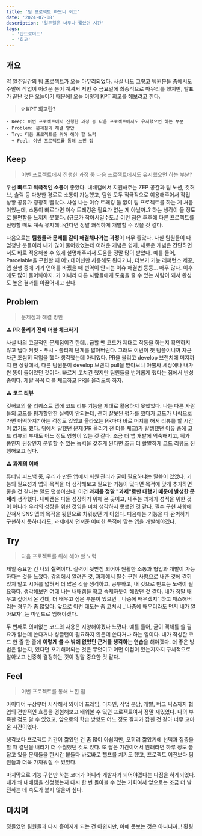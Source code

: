 ```yaml
---
title: '팀 프로젝트 하모니 회고'
date: '2024-07-08'
description: '일주일은 너무나 짧았던 시간'
tags:
  - '안드로이드'
  - '회고'
---
```


## 개요

약 일주일간의 팀 프로젝트가 오늘 마무리되었다. 사실 나도 그렇고 팀원분들 중에서도 주말에 작업이 어려운 분이 계셔서 저번 주 금요일에 최종적으로 마무리를 했지만, 발표가 끝난 것은 오늘이기 때문에! 오늘 이렇게 KPT 회고를 해보려고 한다.

> **💡 KPT 회고란?**
```
- Keep: 이번 프로젝트에서 진행한 과정 중 다음 프로젝트에서도 유지했으면 하는 부분
- Problem: 문제점과 해결 방안
- Try: 다음 프로젝트를 위해 해야 할 노력
  + Feel: 이번 프로젝트를 통해 느낀 점
```

## Keep

> 이번 프로젝트에서 진행한 과정 중 다음 프로젝트에서도 유지했으면 하는 부분?

우선 **빠르고 적극적인 소통**이 좋았다. 내배캠에서 지원해주는 ZEP 공간과 팀 노션, 깃허브, 슬랙 등 다양한 경로로 소통이 가능했고, 팀원 모두 적극적으로 이용해주어서 작업 상황 공유가 굉장히 빨랐다. 사실 나는 이슈 트래킹 툴 없이 팀 프로젝트를 하는 게 처음이었는데, 소통이 빠르다면 이슈 트래킹은 필요가 없는 게 아닐까..? 하는 생각이 들 정도로 불편함을 느끼지 못했다. (규모가 작아서일수도..) 이런 점은 추후에 다른 프로젝트를 진행할 때도 계속 유지해나간다면 정말 쾌적하게 개발할 수 있을 것 같다.

다음으로는 **팀원들과 문제를 같이 해결해나가는 과정**이 너무 좋았다. 사실 팀원들이 다 엄청난 분들이라 내가 많이 물어봤었는데 어려운 개념은 쉽게, 새로운 개념은 간단하면서도 바로 적용해볼 수 있게 설명해주셔서 도움을 정말 많이 받았다. 예를 들어, Parcelable을 구현할 때 어노테이션만 사용해도 된다거나, 더보기 기능 레퍼런스 제공, 앱 실행 중에 기기 언어를 바꿨을 때 번역이 안되는 이슈 해결법 등등... 매우 많다. 이후에도 많이 물어봐야지..가 아니라 다른 사람들에게 도움을 줄 수 있는 사람이 돼서 완성도 높은 결과를 이끌어내고 싶다.

## Problem

> 문제점과 해결 방안

**⚠️ PR 올리기 전에 더블 체크하기**

사실 나의 고질적인 문제점이긴 한데.. 급할 땐 코드가 제대로 작동을 하는지 확인하지 않고 냅다 커밋 - 푸시 - 풀리퀘 단계를 밟아버린다. 그래도 이번이 첫 팀플이니까 차근차근 조심히 작업을 했다 생각했는데 아니었다. PR을 올리고 develop 브랜치에 머지까지 한 상황에서, 다른 팀원분이 develop 브랜치 pull을 받아보니 아뿔싸 세상에나 내가 싼 똥이 들어있던 것이다. 빠르게 고치긴 했지만 팀원들을 번거롭게 했다는 점에서 반성 중이다. 제발 꼭꼭 더블 체크하고 PR을 올리도록 하자.

**⚠️ 코드 리뷰**

깃허브의 풀 리퀘스트 탭에 코드 리뷰 기능을 제대로 활용하지 못했었다. 나는 다른 사람들의 코드를 평가할만한 실력이 안되는데, 괜히 잘못된 평가를 했다가 코드가 나락으로 가면 어떡하지? 하는 걱정도 있었고 올라오는 PR마다 바로 머지를 해서 리뷰를 할 시간이 없기도 했다. 위에서 말했던 문제(PR 올리기 전 더블 체크)가 발생했던 이유 중에 코드 리뷰의 부재도 어느 정도 영향이 있는 것 같다. 조금 더 앱 개발에 익숙해지고, 뭐가 똥인지 된장인지 분별할 수 있는 능력을 갖추게 된다면 조금 더 활발하게 코드 리뷰도 진행해보고 싶다.

**⚠️ 과제의 이해**

튜터님 피드백 중, 우리가 만든 앱에서 회원 관리가 굳이 필요하냐는 말씀이 있었다. 기능의 필요성과 앱의 목적을 더 생각해보고 필요한 기능이 있다면 목적에 맞게 추가하면 좋을 것 같다는 말도 덧붙이셨다. 
이건 **과제를 정말 "과제"로만 대했기 때문에 발생한 문제**라 생각했다. 내배캠은 다들 성장하기 위해 온 곳이고, 내주는 과제가 성적을 위한 것이 아니라 우리의 성장을 위한 것임을 미처 생각하지 못했던 것 같다. 필수 구현 사항에 갇혀서 SNS 앱의 목적을 뒷편으로 치워놨던 게 아쉽다. 다음에는 기능을 다 완벽하게 구현하지 못하더라도, 과제에서 던져준 어떠한 목적에 맞는 앱을 개발해야겠다. 

## Try

> 다음 프로젝트를 위해 해야 할 노력

제일 중요한 건 나의 **실력**이다. 실력이 뒷받침 되어야 원활한 소통과 협업과 개발이 가능하다는 것을 느꼈다. 강의에서 알려준 것, 과제에서 필수 구현 사항으로 내준 것에 갇혀있지 말고 시야를 넓혀서 더 많은 것을 생각하고, 공부하고, 내 것으로 만드는 노력이 필요하다. 생각해보면 여태 나는 내배캠을 학교 숙제하듯이 해왔던 것 같다. 내가 정말 배우고 싶어서 온 건데, 더 배우고 싶은 부분이 있으면 _'나중에 배우겠지'_하고 패스해버리는 경우가 좀 많았다. 앞으로 이런 태도는 좀 고쳐서 _'나중에 배우더라도 먼저 내가 알아보자'_는 마인드로 임해야겠다. 

두 번째로 의미없는 코드의 사용은 지양해야겠다 느꼈다. 예를 들어, 굳이 객체를 쓸 필요가 없는데 쓴다거나 싱글턴이 필요하지 않은데 쓴다거나 하는 일이다. 내가 작성한 코드 한 줄 한 줄에 **이렇게 쓸 수 밖에 없었던 근거를 생각하는 연습**을 해야겠다. 더 좋은 방법은 없는지, 있다면 포기해야되는 것은 무엇이고 어떤 이점이 있는지까지 구체적으로 알아보고 신중히 결정하는 것이 정말 중요한 것 같다.

## Feel

> 이번 프로젝트를 통해 느낀 점

아이디어 구상부터 시작해서 와이어 프레임, 디자인, 작업 분담, 개발, 버그 픽스까지 협업의 전반적인 흐름을 경험해보고 배워볼 수 있던 프로젝트여서 정말 재밌었다. 나의 부족한 점도 알 수 있었고, 앞으로의 학습 방향도 어느 정도 갈피가 잡힌 것 같아 너무 고마운 시간이었다.

생각보다 프로젝트 기간이 짧았던 건 좀 많이 아쉽지만, 오히려 짧았기에 선택과 집중을 할 때 결단을 내리기 더 수월했던 것도 있다. 또 짧은 기간이어서 원래라면 하루 정도 붙잡고 있을 문제들을 한시간 붙들다 바로바로 헬프를 치기도 했고, 프로젝트 이전보다 팀원들과 더욱 가까워질 수 있었다. 

마지막으로 기능 구현만 하는 코더가 아니라 개발자가 되어야겠다는 다짐을 하게되었다. 내가 왜 내배캠을 신청했는지 다시 한 번 돌아볼 수 있는 기회여서 앞으로는 조금 더 발전하는 데 속도가 붙지 않을까 싶다. 

## 마치며

정들었던 팀원들과 다시 흩어지게 되는 건 아쉽지만, 아예 못보는 것은 아니니까..! 홧팅
